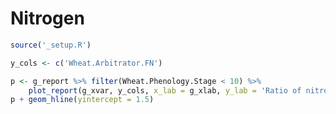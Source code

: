 # Nitrogen {#cha:nitrogen}



```r
source('_setup.R')
```



<div class="fig-output">
```r
y_cols <- c('Wheat.Arbitrator.FN')

p <- g_report %>% filter(Wheat.Phenology.Stage < 10) %>% 
    plot_report(g_xvar, y_cols, x_lab = g_xlab, y_lab = 'Ratio of nitrogen supply and demand???')
p + geom_hline(yintercept = 1.5)

```
</div>


